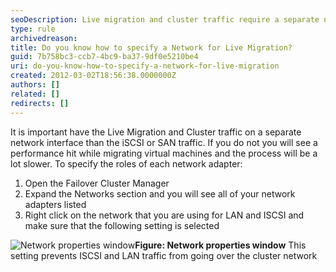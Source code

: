 ```yaml
---
seoDescription: Live migration and cluster traffic require a separate network from iSCSI or SAN traffic for optimal performance.
type: rule
archivedreason:
title: Do you know how to specify a Network for Live Migration?
guid: 7b758bc3-ccb7-4bc9-ba37-9df0e5210be4
uri: do-you-know-how-to-specify-a-network-for-live-migration
created: 2012-03-02T18:56:38.0000000Z
authors: []
related: []
redirects: []
---
```


It is important have the Live Migration and Cluster traffic on a separate network interface than the iSCSI or SAN traffic. If you do not you will see a performance hit while migrating virtual machines and the process will be a lot slower.
To specify the roles of each network adapter:

1. Open the Failover Cluster Manager
2. Expand the Networks section and you will see all of your network adapters listed
3. Right click on the network that you are using for LAN and ISCSI and make sure that the following setting is selected

![Network properties window](cluster-network.jpg)**Figure: Network properties window**
This setting prevents ISCSI and LAN traffic from going over the cluster network